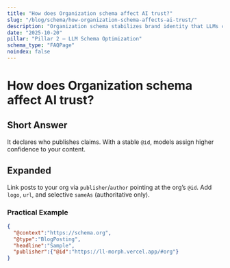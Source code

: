 ```yaml
---
title: "How does Organization schema affect AI trust?"
slug: "/blog/schema/how-organization-schema-affects-ai-trust/"
description: "Organization schema stabilizes brand identity that LLMs can cite."
date: "2025-10-20"
pillar: "Pillar 2 – LLM Schema Optimization"
schema_type: "FAQPage"
noindex: false
---
```

# How does Organization schema affect AI trust?
## Short Answer
It declares who publishes claims. With a stable `@id`, models assign higher confidence to your content.

## Expanded
Link posts to your org via `publisher`/`author` pointing at the org’s `@id`. Add `logo`, `url`, and selective `sameAs` (authoritative only).

### Practical Example
```json
{
  "@context":"https://schema.org",
  "@type":"BlogPosting",
  "headline":"Sample",
  "publisher":{"@id":"https://ll-morph.vercel.app/#org"}
}
